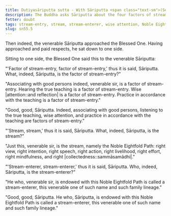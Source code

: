 ```yaml
---
title: Dutiyasāriputta sutta - With Sāriputta <span class="text-sm">(Second)</span>
description: The Buddha asks Sāriputta about the four factors of stream-entry, what the stream is, and who is a stream-enterer.
fetter: doubt
tags: stream-entry, stream, stream-enterer, wise attention, Noble Eightfold Path, sotāpanna, sāriputta, sn, sn45-56, sn55
slug: sn55.5
---
```


Then indeed, the venerable Sāriputta approached the Blessed One. Having approached and paid respects, he sat down to one side.

Sitting to one side, the Blessed One said this to the venerable Sāriputta:

"'Factor of stream-entry, factor of stream-entry,' thus it is said, Sāriputta. What, indeed, Sāriputta, is the factor of stream-entry?"

"Associating with good persons indeed, venerable sir, is a factor of stream-entry. Hearing the true teaching is a factor of stream-entry. Wise |attention::and reflection| is a factor of stream-entry. Practice in accordance with the teaching is a factor of stream-entry."

"Good, good, Sāriputta. Indeed, associating with good persons, listening to the true teaching, wise attention, and practice in accordance with the teaching are factors of stream-entry."

"'Stream, stream,' thus it is said, Sāriputta. What, indeed, Sāriputta, is the stream?"

"Just this, venerable sir, is the stream, namely the Noble Eightfold Path: right view, right intention, right speech, right action, right livelihood, right effort, right mindfulness, and right |collectedness::sammāsamādhi|."

"'Stream-enterer, stream-enterer,' thus it is said, Sāriputta. Who, indeed, Sāriputta, is the stream-enterer?"

"He who, venerable sir, is endowed with this Noble Eightfold Path is called a stream-enterer, this venerable one of such name and such family lineage."

"Good, good, Sāriputta. He who, Sāriputta, is endowed with this Noble Eightfold Path is called a stream-enterer, this venerable one of such name and such family lineage."